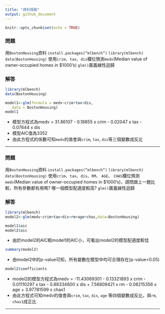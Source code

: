 ```yaml
---
title: "資料探勘"
output: github_document
---
```


```r
knitr::opts_chunk$set(echo = TRUE)
```

### 問題

用`BostonHousing`資料
`install.packages(“mlbench”)`
`library(mlbench)`
`data(BostonHousing)`
使用`crim`、`tax`、`dis`欄位預測`medv`(Median value of owner-occupied homes in $1000's)
`glm()`廣義線性迴歸

### 解答

```r
library(mlbench)
data(BostonHousing)

model1<-glm(formula = medv~crim+tax+dis,
   data = BostonHousing)
model1
```

- 模型方程式為medv = 31.86107 - 0.18855 x crim - 0.02047 x tax - 0.07644 x dis
- 模型AIC值為3352
- 由此方程式的係數可知`medv`的值會與`crim`, `tax`, `dis`等三個變數成反比

<hr>

### 問題

用`BostonHousing`資料
`install.packages(“mlbench”)`
`library(mlbench)`
`data(BostonHousing)`
使用`crim`、`tax`、`dis`、`RM`、 `AGE`、 `CHAS`欄位預測`medv`(Median value of owner-occupied homes in $1000‘s)，請問跟上一題比較，所有參數都有用嗎? 哪一個模型配適度較高?
`glm()`廣義線性迴歸

### 解答

```r
library(mlbench)
model2<-glm(medv~crim+tax+dis+rm+age+chas,data=BostonHousing)

model1$aic
model2$aic
```

- 由於model2的AIC較model1的AIC小，可看出model2的模型配適度較佳

```r
summary(model2)
```

- 由model2中的p-value可知，所有變數在模型中均可合理存在(p-value<0.05)

```r
model2$coefficients
```

- model2的模型方程式為medv = -11.43069301 - 0.13321893 x crim - 0.01110297 x tax - 0.88334600 x dis + 7.58809421 x rm - 0.08215356 x age + 3.97781599 x chas1
- 由此方程式可知medv的值會與`crim`, `tax`, `dis`, `age` 等四個變數成反比，與`rm`, `chas1`成正比

<hr>

